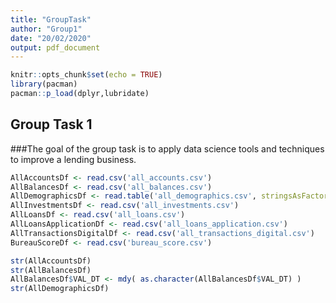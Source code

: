 ```yaml
---
title: "GroupTask"
author: "Group1"
date: "20/02/2020"
output: pdf_document
---
```


```r
knitr::opts_chunk$set(echo = TRUE)
library(pacman)
pacman::p_load(dplyr,lubridate)
```
## Group Task 1
###The goal of the group task is to apply data science tools and techniques to improve a lending business. 
<!-- The two major use cases of the tasks include; Build a predictive model that can -->
<!-- classify a loan application as performing or non-performing Develop an -->
<!-- alternative credit scoring framework -->
<!-- Key areas to divide responsibilities: Data Visualisation, Data Modelling, Data -->
<!-- Preprocessing -->
```r
AllAccountsDf <- read.csv('all_accounts.csv')
AllBalancesDf <- read.csv('all_balances.csv')
AllDemographicsDf <- read.table('all_demographics.csv', stringsAsFactors = FALSE, sep = '|', header = TRUE)
AllInvestmentsDf <- read.csv('all_investments.csv')
AllLoansDf <- read.csv('all_loans.csv')
AllLoansApplicationDf <- read.csv('all_loans_application.csv')
AllTransactionsDigitalDf <- read.csv('all_transactions_digital.csv')
BureauScoreDf <- read.csv('bureau_score.csv')

str(AllAccountsDf)
str(AllBalancesDf)
AllBalancesDf$VAL_DT <- mdy( as.character(AllBalancesDf$VAL_DT) )
str(AllDemographicsDf)

```



